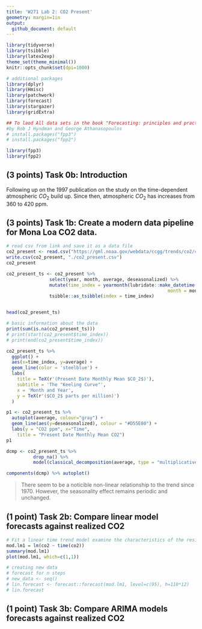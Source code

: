 ```yaml
---
title: 'W271 Lab 2: CO2 Present'
geometry: margin=1in
output:
  github_document: default
---
```


```r
library(tidyverse)
library(tsibble)
library(latex2exp)
theme_set(theme_minimal())
knitr::opts_chunk$set(dpi=1000)

# additional packages
library(dplyr)
library(Hmisc)
library(patchwork)
library(forecast)
library(stargazer)
library(gridExtra)

## To laod All data sets in the book "Forecasting: principles and practice" 
#by Rob J Hyndman and George Athanasopoulos
# install.packages("fpp3")
# install.packages("fpp2")

library(fpp3)
library(fpp2)
```

## (3 points) Task 0b: Introduction 
Following up on the 1997 publication on the study on the time-dependent atmospheric $CO_2$ build up. Since then, atmospheric $CO_2$ has increases from 360 to 420 ppm.


## (3 points) Task 1b: Create a modern data pipeline for Mona Loa CO2 data.

```r
# read csv from link and save it as a data file
co2_present <- read.csv("https://gml.noaa.gov/webdata/ccgg/trends/co2/co2_mm_mlo.csv", sep = ",", skip=56)
write.csv(co2_present, "./co2_present.csv")
co2_present
```
```r
co2_present_ts <- co2_present %>% 
                select(year, month, average, deseasonalized) %>%
                mutate(time_index = yearmonth(lubridate::make_datetime(year = year, 
                                                            month = month))) %>%
                tsibble::as_tsibble(index = time_index)


head(co2_present_ts)
```

```r
# basic information about the data
print(sum(is.na(co2_present_ts)))
# print(start(co2_present$time_index))
# print(end(co2_present$time_index))
```

```r
co2_present_ts %>%
  ggplot() + 
  aes(x=time_index, y=average) + 
  geom_line(color = 'steelblue') +
  labs(
    title = TeX(r'(Present Date Monthly Mean $CO_2$)'),
    subtitle = 'The "Keeling Curve"',
    x = 'Month and Year',
    y = TeX(r'($CO_2$ parts per million)')
  )
```


```r
p1 <- co2_present_ts %>%
  autoplot(average, colour="gray") +
  geom_line(aes(y=deseasonalized), colour = "#D55E00") +
  labs(y = "CO2 ppm", x="Time",
    title = "Present Date Monthly Mean CO2")
p1
```

```r

dcmp <- co2_present_ts %>% 
          drop_na() %>%
          model(classical_decomposition(average, type = "multiplicative"))

components(dcmp) %>% autoplot()

```
> There seem to be a noticible non-linear relationship to the trend since 1970. However, the seasonality effect remains periodic and unchanged.


## (1 point) Task 2b: Compare linear model forecasts against realized CO2
```r
# Fit a linear time trend model examine the characteristics of the residuals
mod.lm1 = lm(co2 ~ time(co2))
summary(mod.lm1)
plot(mod.lm1, which=c(1,1))

# creating new data
# forecast for n steps
# new_data <- seq()
# lin.forecast <- forecast::forecast(mod.lm1, level=c(95), h=110*12)
# lin.forecast
```

## (1 point) Task 3b: Compare ARIMA models forecasts against realized CO2  
